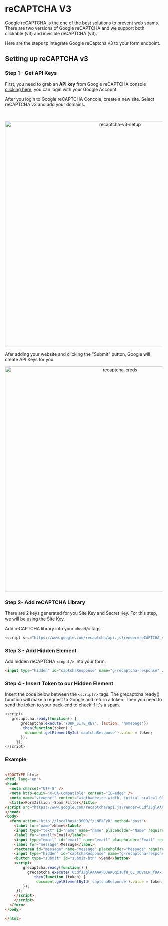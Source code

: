 # reCAPTCHA V3

Google reCAPTCHA is the one of the best solutions to prevent web spams. There are two versions of Google reCAPTCHA and
we support both clickable (v3) and invisible reCAPTCHA (v3).

Here are the steps tp integrate Google reCaptcha v3 to your form endpoint.

## Setting up reCAPTCHA v3

### Step 1 - Get API Keys

First, you need to grab an **API key** from Google reCAPTCHA console [clicking here](https://www.google.com/recaptcha/about/), you can login with your Google Account.

After you login to Google reCAPTCHA Concole, create a new site. Select reCAPTCHA v3 and add your domains.

<br />
<p align="center">
  <img
    src="/setup/spam-protection/re-captcha-v3-setup.png"
    alt="recaptcha-v3-setup"
    width="720px"
  />
</p>
Afer adding your website and clicking the "Submit" button, Google will create
API Keys for you.

<br />
<p align="center">
  <img
    src="/setup/spam-protection/re-captcha-creds.png"
    alt="recaptcha-creds"
    width="720px"
  />
</p>

### Step 2- Add reCAPTCHA Library

There are 2 keys generated for you Site Key and Secret Key. For this step, we will be using the Site Key.

Add reCAPTCHA library into your `<head/>` tags.

```js copy
<script src="https://www.google.com/recaptcha/api.js?render=reCAPTCHA_site_key"></script>
```

### Step 3 - Add Hidden Element

Add hidden reCAPTCHA `<input/>` into your form.

```html copy
<input type="hidden" id="captchaResponse" name="g-recaptcha-response" />
```

### Step 4 - Insert Token to our Hidden Element

Insert the code below between the `<script/>` tags. The grecaptcha.ready() function will make a request to Google and return a token. Then you need to send the token to your back-end to check if it's a spam.

```js copy
<script>
   grecaptcha.ready(function() {
       grecaptcha.execute('YOUR_SITE_KEY', {action: 'homepage'})
       .then(function(token) {
         document.getElementById('captchaResponse').value = token;
       });
     });
</script>
```

### Example

```html copy

<!DOCTYPE html>
<html lang="en">
<head>
  <meta charset="UTF-8" />
  <meta http-equiv="X-UA-Compatible" content="IE=edge" />
  <meta name="viewport" content="width=device-width, initial-scale=1.0" />
  <title>FormZillion -Spam Filter</title>
<script src="https://www.google.com/recaptcha/api.js?render=6LdfJJglAAAAAFDJWKQqis8f8_6L_XDVsLN_fDAx"></script>
</head>
<body>
  <form action="http://localhost:3000/f/LNPkFyR" method="post">
    <label for="name">Name</label>
    <input type="text" id="name" name="name" placeholder="Name" required="" />
    <label for="email">Email</label>
    <input type="email" id="email" name="email" placeholder="Email" required="" />
    <label for="message">Message</label>
    <textarea id="message" name="message" placeholder="Message" required=""></textarea>
    <input type="hidden" id="captchaResponse" name="g-recaptcha-response">
    <button type="submit" id="submit-btn" >Send</button>
    <script>
        grecaptcha.ready(function() {
          grecaptcha.execute('6LdfJJglAAAAAFDJWKQqis8f8_6L_XDVsLN_fDAx', { action: 'homepage' })
            .then(function (token) {
              document.getElementById('captchaResponse').value = token;
        });
     });
    </script>
    </script>
  </form>
</body>

</html>

```
